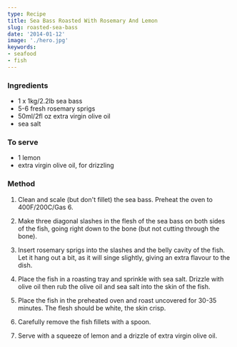 ```yaml
---
type: Recipe
title: Sea Bass Roasted With Rosemary And Lemon
slug: roasted-sea-bass
date: '2014-01-12'
image: './hero.jpg'
keywords:
- seafood
- fish
---
```

### Ingredients

* 1 x 1kg/2.2lb sea bass
* 5-6 fresh rosemary sprigs
* 50ml/2fl oz extra virgin olive oil
* sea salt

### To serve

* 1 lemon
* extra virgin olive oil, for drizzling

### Method

1. Clean and scale (but don't fillet) the sea bass. Preheat the oven to 400F/200C/Gas 6.

2. Make three diagonal slashes in the flesh of the sea bass on both sides of the fish, 
going right down to the bone (but not cutting through the bone).

3. Insert rosemary sprigs into the slashes and the belly cavity of the fish. 
Let it hang out a bit, as it will singe slightly, giving an extra flavour to the dish.

4. Place the fish in a roasting tray and sprinkle with sea salt. 
Drizzle with olive oil then rub the olive oil and sea salt into the skin of the fish.

5. Place the fish in the preheated oven and roast uncovered for 30-35 minutes. 
The flesh should be white, the skin crisp.

6. Carefully remove the fish fillets with a spoon.

7. Serve with a squeeze of lemon and a drizzle of extra virgin olive oil.
